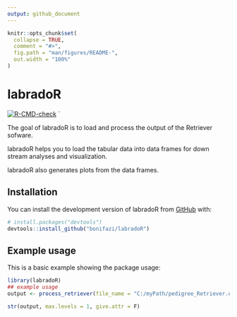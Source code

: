 ```yaml
---
output: github_document
---
```


<!-- README.md is generated from README.Rmd. Please edit that file -->

```r
knitr::opts_chunk$set(
  collapse = TRUE,
  comment = "#>",
  fig.path = "man/figures/README-",
  out.width = "100%"
)
```

# labradoR

<!-- badges: start -->

[![R-CMD-check](https://github.com/bonifazi/labradoR/actions/workflows/R-CMD-check.yaml/badge.svg)](https://github.com/bonifazi/labradoR/actions/workflows/R-CMD-check.yaml)
`

<!-- badges: end -->

The goal of labradoR is to load and process the output of the Retriever sofware.

labradoR helps you to load the tabular data into data frames for down stream analyses and visualization.

labradoR also generates plots from the data frames.

## Installation

You can install the development version of labradoR from [GitHub](https://github.com/) with:

``` r
# install.packages("devtools")
devtools::install_github("bonifazi/labradoR")
```

## Example usage

This is a basic example showing the package usage:

```r
library(labradoR)
## example usage
output <- process_retriever(file_name = "C:/myPath/pedigree_Retriever.out", language = "ENG")

str(output, max.levels = 1, give.attr = F)
```
